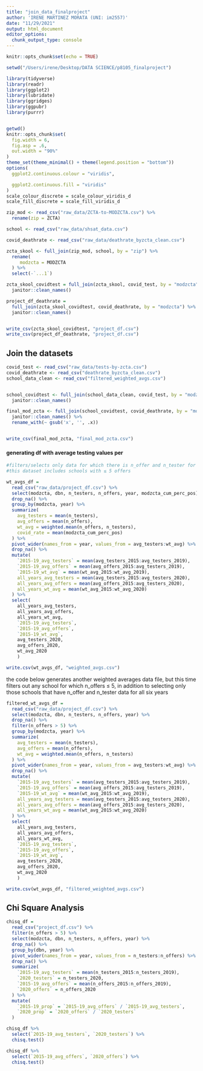 ```yaml
---
title: "join_data_finalproject"
author: 'IRENE MARTINEZ MORATA (UNI: im2557)'
date: "11/29/2021"
output: html_document
editor_options: 
  chunk_output_type: console
---
```


```r
knitr::opts_chunk$set(echo = TRUE)

setwd("/Users/irene/Desktop/DATA SCIENCE/p8105_finalproject")

library(tidyverse)
library(readr)
library(ggplot2)
library(lubridate)
library(ggridges)
library(ggpubr)
library(purrr)


getwd()
knitr::opts_chunk$set(
  fig.width = 6,
  fig.asp = .6,
  out.width = "90%"
)
theme_set(theme_minimal() + theme(legend.position = "bottom"))
options(
  ggplot2.continuous.colour = "viridis",

  ggplot2.continuous.fill = "viridis"
)
scale_colour_discrete = scale_colour_viridis_d
scale_fill_discrete = scale_fill_viridis_d
```

```r

zip_mod <- read_csv("raw_data/ZCTA-to-MODZCTA.csv") %>% 
  rename(zip = ZCTA)

school <- read_csv("raw_data/shsat_data.csv") 

covid_deathrate <- read_csv("raw_data/deathrate_byzcta_clean.csv")

zcta_skool <- full_join(zip_mod, school, by = "zip") %>% 
  rename(
     modzcta = MODZCTA
  ) %>% 
  select(-`...1`)

zcta_skool_covidtest = full_join(zcta_skool, covid_test, by = "modzcta") %>% 
  janitor::clean_names()

project_df_deathrate = 
  full_join(zcta_skool_covidtest, covid_deathrate, by = "modzcta") %>% 
  janitor::clean_names()


write_csv(zcta_skool_covidtest, "project_df.csv")
write_csv(project_df_deathrate, "project_df.csv")


```

## Join the datasets 

```r

covid_test <- read_csv("raw_data/tests-by-zcta.csv")
covid_deathrate <- read_csv("deathrate_byzcta_clean.csv")
school_data_clean <- read_csv("filtered_weighted_avgs.csv")


school_covidtest <- full_join(school_data_clean, covid_test, by = "modzcta") %>% 
  janitor::clean_names()

final_mod_zcta <- full_join(school_covidtest, covid_deathrate, by = "modzcta") %>% 
  janitor::clean_names() %>% 
  rename_with(~ gsub('x', '', .x)) 


write_csv(final_mod_zcta, "final_mod_zcta.csv")

```


#### generating df with average testing values per

```r

#filters/selects only data for which there is n_offer and n_tester for all 6 years
#this dataset includes schools with ≤ 5 offers

wt_avgs_df =
  read_csv("raw_data/project_df.csv") %>%
  select(modzcta, dbn, n_testers, n_offers, year, modzcta_cum_perc_pos) %>%
  drop_na() %>% 
  group_by(modzcta, year) %>% 
  summarize(
    avg_testers = mean(n_testers),
    avg_offers = mean(n_offers),
    wt_avg = weighted.mean(n_offers, n_testers),
    covid_rate = mean(modzcta_cum_perc_pos)
  ) %>% 
  pivot_wider(names_from = year, values_from = avg_testers:wt_avg) %>%
  drop_na() %>% 
  mutate(
    `2015-19_avg_testers` = mean(avg_testers_2015:avg_testers_2019),
    `2015-19_avg_offers` = mean(avg_offers_2015:avg_testers_2019),
    `2015-19_wt_avg` = mean(wt_avg_2015:wt_avg_2019),
    all_years_avg_testers = mean(avg_testers_2015:avg_testers_2020),
    all_years_avg_offers = mean(avg_offers_2015:avg_testers_2020),
    all_years_wt_avg = mean(wt_avg_2015:wt_avg_2020)
  ) %>% 
  select(
    all_years_avg_testers, 
    all_years_avg_offers, 
    all_years_wt_avg, 
    `2015-19_avg_testers`,
    `2015-19_avg_offers`, 
    `2015-19_wt_avg`, 
    avg_testers_2020, 
    avg_offers_2020, 
    wt_avg_2020
    )

write.csv(wt_avgs_df, "weighted_avgs.csv")

```

the code below generates another weighted averages data file, but this time filters out any school for which n_offers ≤ 5, in addition to selecting only those schools that have n_offer and n_tester data for all six years

```r


filtered_wt_avgs_df =
  read_csv("raw_data/project_df.csv") %>%
  select(modzcta, dbn, n_testers, n_offers, year) %>%
  drop_na() %>% 
  filter(n_offers > 5) %>% 
  group_by(modzcta, year) %>% 
  summarize(
    avg_testers = mean(n_testers),
    avg_offers = mean(n_offers),
    wt_avg = weighted.mean(n_offers, n_testers)
  ) %>% 
  pivot_wider(names_from = year, values_from = avg_testers:wt_avg) %>%
  drop_na() %>% 
  mutate(
    `2015-19_avg_testers` = mean(avg_testers_2015:avg_testers_2019),
    `2015-19_avg_offers` = mean(avg_offers_2015:avg_testers_2019),
    `2015-19_wt_avg` = mean(wt_avg_2015:wt_avg_2019),
    all_years_avg_testers = mean(avg_testers_2015:avg_testers_2020),
    all_years_avg_offers = mean(avg_offers_2015:avg_testers_2020),
    all_years_wt_avg = mean(wt_avg_2015:wt_avg_2020)
  ) %>% 
  select(
    all_years_avg_testers, 
    all_years_avg_offers, 
    all_years_wt_avg, 
    `2015-19_avg_testers`,
    `2015-19_avg_offers`, 
    `2015-19_wt_avg`, 
    avg_testers_2020, 
    avg_offers_2020, 
    wt_avg_2020
    )

write.csv(wt_avgs_df, "filtered_weighted_avgs.csv")
```


## Chi Square Analysis

```r

chisq_df =
  read_csv("project_df.csv") %>%
  filter(n_offers > 5) %>% 
  select(modzcta, dbn, n_testers, n_offers, year) %>%
  drop_na() %>% 
  group_by(dbn, year) %>% 
  pivot_wider(names_from = year, values_from = n_testers:n_offers) %>%
  drop_na() %>% 
  summarize(
    `2015-19_avg_testers` = mean(n_testers_2015:n_testers_2019),
    `2020_testers` = n_testers_2020,
    `2015-19_avg_offers` = mean(n_offers_2015:n_offers_2019),
    `2020_offers` = n_offers_2020
  ) %>% 
  mutate(
    `2015-19_prop` = `2015-19_avg_offers` / `2015-19_avg_testers`,
    `2020_prop` = `2020_offers` / `2020_testers`
  )

chisq_df %>% 
  select(`2015-19_avg_testers`, `2020_testers`) %>% 
  chisq.test()

chisq_df %>% 
  select(`2015-19_avg_offers`, `2020_offers`) %>% 
  chisq.test()

```

